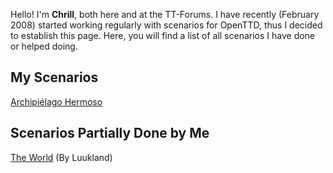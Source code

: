 Hello! I'm '''Chrill''', both here and at the TT-Forums. I have recently (February 2008) started working regularly with scenarios for OpenTTD, thus I decided to establish this page. Here, you will find a list of all scenarios I have done or helped doing.
== My Scenarios ==
[http://www.tt-forums.net/viewtopic.php?f=60&t=36465 Archipiélago Hermoso]
== Scenarios Partially Done by Me ==
[http://www.tt-forums.net/viewtopic.php?f=60&t=36407 The World] (By Luukland)

{{en/Archive/Community/Users/Userbox Scenarios Team}}